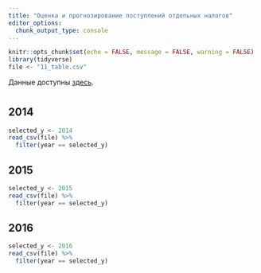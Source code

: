 ```yaml
---
title: "Оценка и прогнозирование поступлений отдельных налогов"
editor_options: 
  chunk_output_type: console
---
```

```r
knitr::opts_chunk$set(echo = FALSE, message = FALSE, warning = FALSE)
library(tidyverse)
file <- "11_table.csv"
```

Данные доступны [здесь](`r paste0("https://raw.githubusercontent.com/agricolamz/2018_clearspending_hackathon_63/master/", file)`).

# {.tabset .tabset-fade .tabset-pills}
## 2014
```r
selected_y <- 2014
read_csv(file) %>% 
  filter(year == selected_y)
```

## 2015
```r
selected_y <- 2015
read_csv(file) %>% 
  filter(year == selected_y)
```

## 2016
```r
selected_y <- 2016
read_csv(file) %>% 
  filter(year == selected_y)
```
